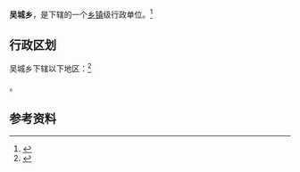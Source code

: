 {{中国乡级行政区|14/02/25/210/000}}

'''吴城乡'''，是{{PRC admin/fullname|14/02/25/210/000|3}}下辖的一个[[乡镇|乡镇]]级行政单位。<ref>{{PRC admin/ref sgc|{{PRC admin/parent|14/02/25/210/000}}}}</ref>

== 行政区划 ==

吴城乡下辖以下地区：<ref>{{PRC admin/ref sgc|14/02/25/210/000}}</ref>

{{PRC admin/children|14/02/25/210/000}}。

== 参考资料 ==

{{reflist}}

{{行政区划小作品}}
{{PRC admin/navcat|14/02/25/210/000}}